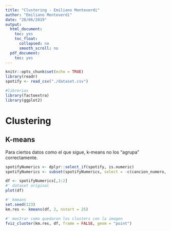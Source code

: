 ```yaml
---
title: "Clustering - Emiliano Monteverdi"
author: "Emiliano Monteverdi"
date: "20/06/2019"
output:
  html_document:
    toc: yes
    toc_float:
      collapsed: no
      smooth_scroll: no
  pdf_document:
    toc: yes
---
```


```r
knitr::opts_chunk$set(echo = TRUE)
library(readr)
spotify <- read_csv("./dataset.csv")
```


```r
#librerias
library(factoextra)
library(ggplot2)
```

# Clustering

## K-means

Para ciertos datos como el que sigue, k-means no los "agrupa" correctamente.
```r
spotifyNumerics <- dplyr::select_if(spotify, is.numeric)
spotifyNumerics <- subset(spotifyNumerics, select = -c(cancion_numero, X1))

df <- spotifyNumerics[,1:2]
#' dataset original
plot(df) 
```

```r
#' kmeans
set.seed(123)
km.res <- kmeans(df, 2, nstart = 25)

#' mostrar como quedaron los clusters con la imagen
fviz_cluster(km.res, df, frame = FALSE, geom = "point")
```
